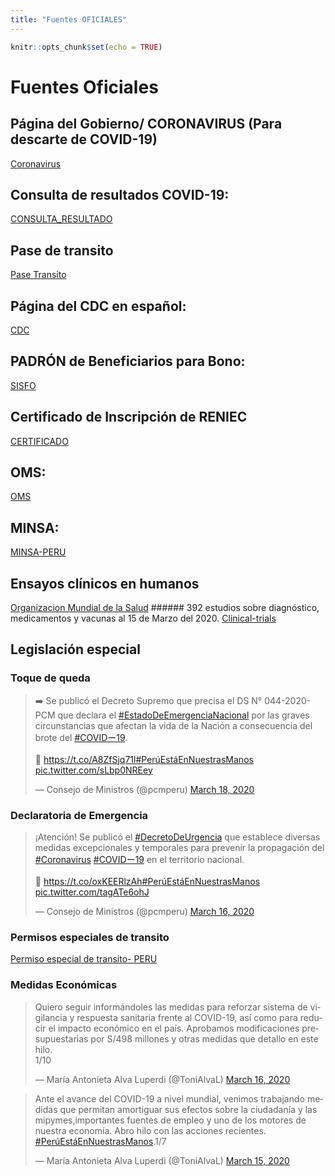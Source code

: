 ```yaml
---
title: "Fuentes OFICIALES"
---
```


```r
knitr::opts_chunk$set(echo = TRUE)
```

# Fuentes Oficiales

## Página del Gobierno/ CORONAVIRUS (Para descarte de COVID-19)

[Coronavirus](https://www.gob.pe/coronavirus)

## Consulta de resultados COVID-19:

[CONSULTA_RESULTADO](https://www.ins.gob.pe/resultado_coronavirus/)

## Pase de transito 

[Pase Transito](https://www.gob.pe/pasedetransito/)

## Página del CDC en español:

[CDC](https://www.cdc.gov/coronavirus/2019-ncov/index-sp.html)

## PADRÓN de Beneficiarios para Bono:

[SISFO](https://www.gob.pe/437-ministerio-de-desarrollo-e-inclusion-social-sistema-de-focalizacion-de-hogares-sisfoh)

## Certificado de Inscripción de RENIEC
[CERTIFICADO](https://apps.reniec.gob.pe/certins)

## OMS:

[OMS](https://www.who.int/…/novel-coronavirus-2…/advice-for-public)

## MINSA:
[MINSA-PERU](https://www.gob.pe/…/699-conoce-que-es-el-coronavirus-covid…)

## Ensayos clínicos en humanos
[Organizacion Mundial de la Salud](http://apps.who.int/trialsearch/AdvSearch.aspx?SearchTermStat=117&ReturnUrl=%7e%2fListBy.aspx%3fTypeListing%3d0)
###### 392 estudios sobre diagnóstico, medicamentos y vacunas al 15 de Marzo del 2020.
[Clinical-trials](https://clinicaltrials.gov)


## Legislación especial

### Toque de queda

<blockquote class="twitter-tweet"><p lang="es" dir="ltr">➡️ Se publicó el Decreto Supremo que precisa el DS N° 044-2020-PCM que declara el <a href="https://twitter.com/hashtag/EstadoDeEmergenciaNacional?src=hash&amp;ref_src=twsrc%5Etfw">#EstadoDeEmergenciaNacional</a> por las graves circunstancias que afectan la vida de la Nación a consecuencia del brote del <a href="https://twitter.com/hashtag/COVID%E3%83%BC19?src=hash&amp;ref_src=twsrc%5Etfw">#COVIDー19</a>.<br><br>📄 <a href="https://t.co/A8ZfSjq71l">https://t.co/A8ZfSjq71l</a><a href="https://twitter.com/hashtag/Per%C3%BAEst%C3%A1EnNuestrasManos?src=hash&amp;ref_src=twsrc%5Etfw">#PerúEstáEnNuestrasManos</a> <a href="https://t.co/sLbp0NREey">pic.twitter.com/sLbp0NREey</a></p>&mdash; Consejo de Ministros (@pcmperu) <a href="https://twitter.com/pcmperu/status/1240415807873732613?ref_src=twsrc%5Etfw">March 18, 2020</a></blockquote> <script async src="https://platform.twitter.com/widgets.js" charset="utf-8"></script>


### Declaratoria de Emergencia

<blockquote class="twitter-tweet"><p lang="es" dir="ltr">¡Atención! Se publicó el <a href="https://twitter.com/hashtag/DecretoDeUrgencia?src=hash&amp;ref_src=twsrc%5Etfw">#DecretoDeUrgencia</a> que establece diversas medidas excepcionales y temporales para prevenir la propagación del <a href="https://twitter.com/hashtag/Coronavirus?src=hash&amp;ref_src=twsrc%5Etfw">#Coronavirus</a> <a href="https://twitter.com/hashtag/COVID%E3%83%BC19?src=hash&amp;ref_src=twsrc%5Etfw">#COVIDー19</a> en el territorio nacional.<br><br>📄 <a href="https://t.co/oxKEERlzAh">https://t.co/oxKEERlzAh</a><a href="https://twitter.com/hashtag/Per%C3%BAEst%C3%A1EnNuestrasManos?src=hash&amp;ref_src=twsrc%5Etfw">#PerúEstáEnNuestrasManos</a> <a href="https://t.co/tagATe6ohJ">pic.twitter.com/tagATe6ohJ</a></p>&mdash; Consejo de Ministros (@pcmperu) <a href="https://twitter.com/pcmperu/status/1239391233040154625?ref_src=twsrc%5Etfw">March 16, 2020</a></blockquote> <script async src="https://platform.twitter.com/widgets.js" charset="utf-8"></script>

### Permisos especiales de transito

[Permiso especial de transito- PERU](https://www.gob.pe/pasedetransito)


### Medidas Económicas

<blockquote class="twitter-tweet"><p lang="es" dir="ltr">Quiero seguir informándoles las medidas para reforzar sistema de vigilancia y respuesta sanitaria frente al COVID-19, así como para reducir el impacto económico en el país. Aprobamos modificaciones presupuestarias por S/498 millones y otras medidas que detallo en este hilo. <br>1/10</p>&mdash; María Antonieta Alva Luperdi (@ToniAlvaL) <a href="https://twitter.com/ToniAlvaL/status/1239407893306380288?ref_src=twsrc%5Etfw">March 16, 2020</a></blockquote> <script async src="https://platform.twitter.com/widgets.js" charset="utf-8"></script>


<blockquote class="twitter-tweet"><p lang="es" dir="ltr">Ante el avance del COVID-19 a nivel mundial, venimos trabajando medidas que permitan amortiguar sus efectos sobre la ciudadanía y las mipymes,importantes fuentes de empleo y uno de los motores de nuestra economía. Abro hilo con las acciones recientes. <a href="https://twitter.com/hashtag/Per%C3%BAEst%C3%A1EnNuestrasManos?src=hash&amp;ref_src=twsrc%5Etfw">#PerúEstáEnNuestrasManos</a>.1/7</p>&mdash; María Antonieta Alva Luperdi (@ToniAlvaL) <a href="https://twitter.com/ToniAlvaL/status/1239189178866425856?ref_src=twsrc%5Etfw">March 15, 2020</a></blockquote> <script async src="https://platform.twitter.com/widgets.js" charset="utf-8"></script>

